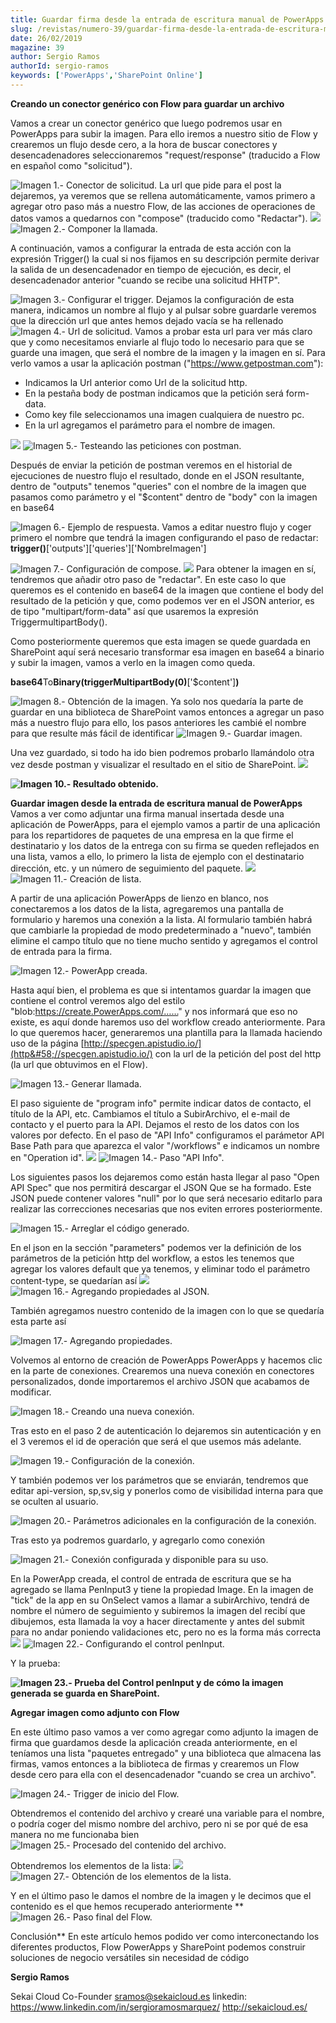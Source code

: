 ```yaml
---
title: Guardar firma desde la entrada de escritura manual de PowerApps en una lista de SharePoint
slug: /revistas/numero-39/guardar-firma-desde-la-entrada-de-escritura-manual-de-powerapps-en-una-lista-de-sharepoint
date: 26/02/2019
magazine: 39
author: Sergio Ramos
authorId: sergio-ramos
keywords: ['PowerApps','SharePoint Online']
---
```






**Creando un conector genérico con Flow para guardar un archivo**

Vamos a crear un conector genérico que luego podremos usar en PowerApps para subir la imagen. Para ello iremos a nuestro sitio de Flow y crearemos un flujo desde cero, a la hora de buscar conectores y desencadenadores seleccionaremos "request/response" (traducido a Flow en español como "solicitud").

![Imagen 1.- Conector de solicitud.](../../../images/numero39/guardar-firma-desde-la-entrada-de-escritura-manual-de-powerapps-en-una-lista-de-sharepoint/image1.png)
La url que pide para el post la dejaremos, ya veremos que se rellena automáticamente, vamos primero a agregar otro paso más a nuestro Flow, de las acciones de operaciones de datos vamos a quedarnos con "compose" (traducido como "Redactar").
![](file&#58;///c&#58;/users/adiaz/appdata/local/temp/msohtmlclip1/01/clip_image002.png)
![Imagen 2.- Componer la llamada.](../../../images/numero39/guardar-firma-desde-la-entrada-de-escritura-manual-de-powerapps-en-una-lista-de-sharepoint/image2.png)

A continuación, vamos a configurar la entrada de esta acción con la expresión Trigger() la cual si nos fijamos en su descripción permite derivar la salida de un desencadenador en tiempo de ejecución, es decir, el desencadenador anterior "cuando se recibe una solicitud HHTP".

![Imagen 3.- Configurar el trigger.](../../../images/numero39/guardar-firma-desde-la-entrada-de-escritura-manual-de-powerapps-en-una-lista-de-sharepoint/image3.png)
Dejamos la configuración de esta manera, indicamos un nombre al flujo y al pulsar sobre guardarle veremos que la dirección url que antes hemos dejado vacía se ha rellenado
![Imagen 4.- Url de solicitud.](../../../images/numero39/guardar-firma-desde-la-entrada-de-escritura-manual-de-powerapps-en-una-lista-de-sharepoint/image4.png)
Vamos a probar esta url para ver más claro que y como necesitamos enviarle al flujo todo lo necesario para que se guarde una imagen, que será el nombre de la imagen y la imagen en sí. Para verlo vamos a usar la aplicación postman ("https://www.getpostman.com"):
- Indicamos la Url anterior como Url de la solicitud http.
- En la pestaña body de postman indicamos que la petición será form-data.
- Como key file seleccionamos una imagen cualquiera de nuestro pc.
- En la url agregamos el parámetro para el nombre de imagen.

![](file&#58;///c&#58;/users/adiaz/appdata/local/temp/msohtmlclip1/01/clip_image007.jpg)
![Imagen 5.- Testeando las peticiones con postman.](../../../images/numero39/guardar-firma-desde-la-entrada-de-escritura-manual-de-powerapps-en-una-lista-de-sharepoint/image5.png)

Después de enviar la petición de postman veremos en el historial de ejecuciones de nuestro flujo el resultado, donde en el JSON resultante, dentro de "outputs" tenemos "queries" con el nombre de la imagen que pasamos como parámetro y el "$content" dentro de "body" con la imagen en base64

![Imagen 6.- Ejemplo de respuesta.](../../../images/numero39/guardar-firma-desde-la-entrada-de-escritura-manual-de-powerapps-en-una-lista-de-sharepoint/image6.png)
Vamos a editar nuestro flujo y coger primero el nombre que tendrá la imagen configurando el paso de redactar:
**trigger()**['outputs']['queries']['NombreImagen']

![Imagen 7.- Configuración de compose.](../../../images/numero39/guardar-firma-desde-la-entrada-de-escritura-manual-de-powerapps-en-una-lista-de-sharepoint/image7.png)
![](file&#58;///c&#58;/users/adiaz/appdata/local/temp/msohtmlclip1/01/clip_image012.jpg)
Para obtener la imagen en sí, tendremos que añadir otro paso de "redactar". En este caso lo que queremos es el contenido en base64 de la imagen que contiene el body del resultado de la petición y que, como podemos ver en el JSON anterior, es de tipo "multipart/form-data" así que usaremos la expresión TriggermultipartBody().

Como posteriormente queremos que esta imagen se quede guardada en SharePoint aquí será necesario transformar esa imagen en base64 a binario y subir la imagen, vamos a verlo en la imagen como queda.

**base64**To**Binary(triggerMultipartBody(**0**)**['$content']**)**

![Imagen 8.- Obtención de la imagen.](../../../images/numero39/guardar-firma-desde-la-entrada-de-escritura-manual-de-powerapps-en-una-lista-de-sharepoint/image8.png)
Ya solo nos quedaría la parte de guardar en una biblioteca de SharePoint vamos entonces a agregar un paso más a nuestro flujo para ello, los pasos anteriores les cambié el nombre para que resulte más fácil de identificar
![Imagen 9.- Guardar imagen.](../../../images/numero39/guardar-firma-desde-la-entrada-de-escritura-manual-de-powerapps-en-una-lista-de-sharepoint/image9.png)


Una vez guardado, si todo ha ido bien podremos probarlo llamándolo otra vez desde postman y visualizar el resultado en el sitio de SharePoint.
![](file&#58;///c&#58;/users/adiaz/appdata/local/temp/msohtmlclip1/01/clip_image018.jpg)

**![Imagen 10.- Resultado obtenido.](../../../images/numero39/guardar-firma-desde-la-entrada-de-escritura-manual-de-powerapps-en-una-lista-de-sharepoint/image10.png)**

**Guardar imagen desde la entrada de escritura manual de PowerApps**
Vamos a ver como adjuntar una firma manual insertada desde una aplicación de PowerApps, para el ejemplo vamos a partir de una aplicación para los repartidores de paquetes de una empresa en la que firme el destinatario y los datos de la entrega con su firma se queden reflejados en una lista, vamos a ello, lo primero la lista de ejemplo con el destinatario dirección, etc. y un número de seguimiento del paquete.
![](file&#58;///c&#58;/users/adiaz/appdata/local/temp/msohtmlclip1/01/clip_image020.jpg)
![Imagen 11.- Creación de lista.](../../../images/numero39/guardar-firma-desde-la-entrada-de-escritura-manual-de-powerapps-en-una-lista-de-sharepoint/image11.png)

A partir de una aplicación PowerApps de lienzo en blanco, nos conectaremos a los datos de la lista, agregaremos una pantalla de formulario y haremos una conexión a la lista. Al formulario también habrá que cambiarle la propiedad de modo predeterminado a "nuevo", también elimine el campo título que no tiene mucho sentido y agregamos el control de entrada para la firma.

![Imagen 12.- PowerApp creada.](../../../images/numero39/guardar-firma-desde-la-entrada-de-escritura-manual-de-powerapps-en-una-lista-de-sharepoint/image12.png)


Hasta aquí bien, el problema es que si intentamos guardar la imagen que contiene el control veremos algo del estilo "blob:https://create.PowerApps.com/……" y nos informará que eso no existe, es aquí donde haremos uso del workflow creado anteriormente. Para lo que queremos hacer, generaremos una plantilla para la llamada haciendo uso de la página [http://specgen.apistudio.io/](http&#58;//specgen.apistudio.io/) con la url de la petición del post del http (la url que obtuvimos en el Flow).

![Imagen 13.- Generar llamada.](../../../images/numero39/guardar-firma-desde-la-entrada-de-escritura-manual-de-powerapps-en-una-lista-de-sharepoint/image13.png)

El paso siguiente de "program info" permite indicar datos de contacto, el título de la API, etc. Cambiamos el título a SubirArchivo, el e-mail de contacto y el puerto para la API. Dejamos el resto de los datos con los valores por defecto.
En el paso de "API Info" configuramos el parámetor API Base Path para que aparezca el valor "/workflows" e indicamos un nombre en "Operation id".
![](file&#58;///c&#58;/users/adiaz/appdata/local/temp/msohtmlclip1/01/clip_image032.jpg)
![Imagen 14.- Paso &quot;API Info&quot;.](../../../images/numero39/guardar-firma-desde-la-entrada-de-escritura-manual-de-powerapps-en-una-lista-de-sharepoint/image14.png)

Los siguientes pasos los dejaremos como están hasta llegar al paso "Open API Spec" que nos permitirá descargar el JSON Que se ha formado. Este JSON puede contener valores "null" por lo que será necesario editarlo para realizar las correcciones necesarias que nos eviten errores posteriormente.

![Imagen 15.- Arreglar el código generado.](../../../images/numero39/guardar-firma-desde-la-entrada-de-escritura-manual-de-powerapps-en-una-lista-de-sharepoint/image15.png)


En el json en la sección "parameters" podemos ver la definición de los parámetros de la petición http del workflow, a estos les tenemos que agregar los valores default que ya tenemos, y eliminar todo el parámetro content-type, se quedarían así
![](file&#58;///c&#58;/users/adiaz/appdata/local/temp/msohtmlclip1/01/clip_image036.jpg)
![Imagen 16.- Agregando propiedades al JSON.](../../../images/numero39/guardar-firma-desde-la-entrada-de-escritura-manual-de-powerapps-en-una-lista-de-sharepoint/image16.png)

También agregamos nuestro contenido de la imagen con lo que se quedaría esta parte así

![Imagen 17.- Agregando propiedades.](../../../images/numero39/guardar-firma-desde-la-entrada-de-escritura-manual-de-powerapps-en-una-lista-de-sharepoint/image17.png)


Volvemos al entorno de creación de PowerApps PowerApps y hacemos clic en la parte de conexiones. Crearemos una nueva conexión en conectores personalizados, donde importaremos el archivo JSON que acabamos de modificar.

![Imagen 18.- Creando una nueva conexión.](../../../images/numero39/guardar-firma-desde-la-entrada-de-escritura-manual-de-powerapps-en-una-lista-de-sharepoint/image18.png)



Tras esto en el paso 2 de autenticación lo dejaremos sin autenticación y en el 3 veremos el id de operación que será el que usemos más adelante.

![Imagen 19.- Configuración de la conexión.](../../../images/numero39/guardar-firma-desde-la-entrada-de-escritura-manual-de-powerapps-en-una-lista-de-sharepoint/image19.png)



Y también podemos ver los parámetros que se enviarán, tendremos que editar api-version, sp,sv,sig y ponerlos como de visibilidad interna para que se oculten al usuario.

![Imagen 20.- Parámetros adicionales en la configuración de la conexión.](../../../images/numero39/guardar-firma-desde-la-entrada-de-escritura-manual-de-powerapps-en-una-lista-de-sharepoint/image20.png)

Tras esto ya podremos guardarlo, y agregarlo como conexión

![Imagen 21.- Conexión configurada y disponible para su uso.](../../../images/numero39/guardar-firma-desde-la-entrada-de-escritura-manual-de-powerapps-en-una-lista-de-sharepoint/image21.png)

En la PowerApp creada, el control de entrada de escritura que se ha agregado se llama PenInput3 y tiene la propiedad Image. En la imagen de "tick" de la app en su OnSelect vamos a llamar a subirArchivo, tendrá de nombre el número de seguimiento y subiremos la imagen del recibí que dibujemos, esta llamada la voy a hacer directamente y antes del submit para no andar poniendo validaciones etc, pero no es la forma más correcta
![](file&#58;///c&#58;/users/adiaz/appdata/local/temp/msohtmlclip1/01/clip_image048.jpg)
![Imagen 22.- Configurando el control penInput.](../../../images/numero39/guardar-firma-desde-la-entrada-de-escritura-manual-de-powerapps-en-una-lista-de-sharepoint/image22.png)

Y la prueba:

**![Imagen 23.- Prueba del Control penInput y de cómo la imagen generada se guarda en SharePoint.](../../../images/numero39/guardar-firma-desde-la-entrada-de-escritura-manual-de-powerapps-en-una-lista-de-sharepoint/image23.png)**

**Agregar imagen como adjunto con Flow**

En este último paso vamos a ver como agregar como adjunto la imagen de firma que guardamos desde la aplicación creada anteriormente, en el teníamos una lista "paquetes entregado" y una biblioteca que almacena las firmas, vamos entonces a la biblioteca de firmas y crearemos un Flow desde cero para ella con el desencadenador "cuando se crea un archivo".

![Imagen 24.- Trigger de inicio del Flow.](../../../images/numero39/guardar-firma-desde-la-entrada-de-escritura-manual-de-powerapps-en-una-lista-de-sharepoint/image24.png)


Obtendremos el contenido del archivo y crearé una variable para el nombre, o podría coger del mismo nombre del archivo, pero ni se por qué de esa manera no me funcionaba bien
![Imagen 25.- Procesado del contenido del archivo.](../../../images/numero39/guardar-firma-desde-la-entrada-de-escritura-manual-de-powerapps-en-una-lista-de-sharepoint/image25.png)



Obtendremos los elementos de la lista:
![](file&#58;///c&#58;/users/adiaz/appdata/local/temp/msohtmlclip1/01/clip_image059.png)
![Imagen 27.- Obtención de los elementos de la lista.](../../../images/numero39/guardar-firma-desde-la-entrada-de-escritura-manual-de-powerapps-en-una-lista-de-sharepoint/image26.png)

Y en el último paso le damos el nombre de la imagen y le decimos que el contenido es el que hemos recuperado anteriormente
**![Imagen 26.- Paso final del Flow.](../../../images/numero39/guardar-firma-desde-la-entrada-de-escritura-manual-de-powerapps-en-una-lista-de-sharepoint/image27.png)


Conclusión**
En este artículo hemos podido ver como interconectando los diferentes productos, Flow PowerApps y SharePoint podemos construir soluciones de negocio versátiles sin necesidad de código

**Sergio Ramos**

Sekai Cloud Co-Founder
 [sramos@sekaicloud.es](mailto&#58;sramos@sekaicloud.es)
 linkedin: https://www.linkedin.com/in/sergioramosmarquez/
 http://sekaicloud.es/

